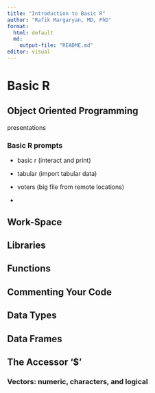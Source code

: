 ```yaml
---
title: "Introduction to Basic R"
author: "Rafik Margaryan, MD, PhD"
format:
  html: default 
  md: 
    output-file: "README.md"
editor: visual
---
```


# Basic R

## Object Oriented Programming

presentations

### Basic R prompts

-   basic r (interact and print)

-   tabular (import tabular data)

-   voters (big file from remote locations)

-   

## Work-Space

## Libraries

## Functions

## Commenting Your Code

## Data Types

## Data Frames

## The Accessor '\$'

### Vectors: numeric, characters, and logical